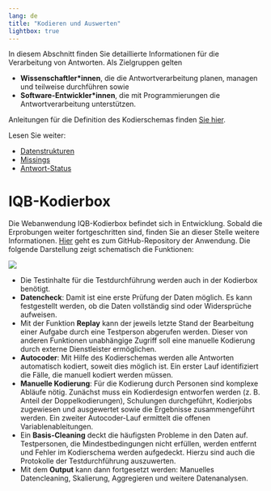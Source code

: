 ```yaml
---
lang: de
title: "Kodieren und Auswerten"
lightbox: true
---
```


In diesem Abschnitt finden Sie detaillierte Informationen für die Verarbeitung von Antworten. Als Zielgruppen gelten

* **Wissenschaftler\*innen**, die die Antwortverarbeitung planen, managen und teilweise durchführen sowie
* **Software-Entwickler\*innen**, die mit Programmierungen die Antwortverarbeitung unterstützen.

Anleitungen für die Definition des Kodierschemas finden [Sie hier](../tasks/coding-scheme/index.qmd).

Lesen Sie weiter:

* [Datenstrukturen](data-structures/index.qmd)
* [Missings](missings.qmd)
* [Antwort-Status](response-status.qmd)


# IQB-Kodierbox

Die Webanwendung IQB-Kodierbox befindet sich in Entwicklung. Sobald die Erprobungen weiter fortgeschritten sind, finden Sie an dieser Stelle weitere Informationen. [Hier](https://github.com/iqb-berlin/coding-box) geht es zum GitHub-Repository der Anwendung. Die folgende Darstellung zeigt schematisch die Funktionen:

![](assets/Konzept_Kodierbox.png)

* Die Testinhalte für die Testdurchführung werden auch in der Kodierbox benötigt.
* **Datencheck**: Damit ist eine erste Prüfung der Daten möglich. Es kann festgestellt werden, ob die Daten vollständig sind oder Widersprüche aufweisen.
* Mit der Funktion **Replay** kann der jeweils letzte Stand der Bearbeitung einer Aufgabe durch eine Testperson abgerufen werden. Dieser von anderen Funktionen unabhängige Zugriff soll eine manuelle Kodierung durch externe Dienstleister ermöglichen.
* **Autocoder**: Mit Hilfe des Kodierschemas werden alle Antworten automatisch kodiert, soweit dies möglich ist. Ein erster Lauf identifiziert die Fälle, die manuell kodiert werden müssen.
* **Manuelle Kodierung**: Für die Kodierung durch Personen sind komplexe Abläufe nötig. Zunächst muss ein Kodierdesign entworfen werden (z. B. Anteil der Doppelkodierungen), Schulungen durchgeführt, Kodierjobs zugewiesen und ausgewertet sowie die Ergebnisse zusammengeführt werden. Ein zweiter Autocoder-Lauf ermittelt die offenen Variablenableitungen.
* Ein **Basis-Cleaning** deckt die häufigsten Probleme in den Daten auf. Testpersonen, die Mindestbedingungen nicht erfüllen, werden entfernt und Fehler im Kodierschema werden aufgedeckt. Hierzu sind auch die Protokolle der Testdurchführung auszuwerten.
* Mit dem **Output** kann dann fortgesetzt werden: Manuelles Datencleaning, Skalierung, Aggregieren und weitere Datenanalysen.